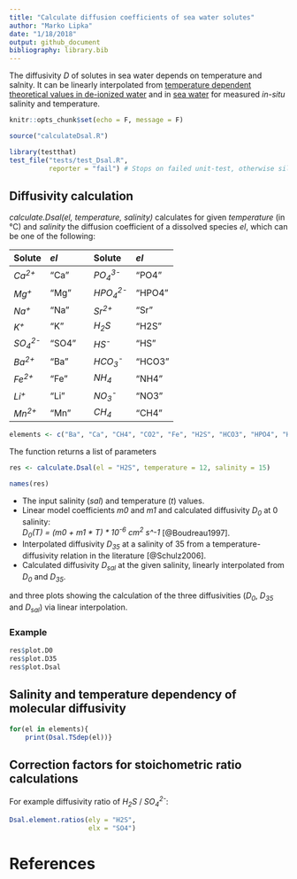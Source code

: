 ```yaml
---
title: "Calculate diffusion coefficients of sea water solutes"
author: "Marko Lipka"
date: "1/18/2018"
output: github_document
bibliography: library.bib
---
```


The diffusivity *D* of solutes in sea water depends on temperature and salnity. It can be linearly interpolated from [temperature dependent theoretical values in de-ionized water](https://www.springer.com/de/book/9783540321439) and in [sea water](https://books.google.de/books/about/Diagenetic_models_and_their_implementati.html?id=kr0SAQAAIAAJ&redir_esc=y) for measured *in-situ* salinity and temperature.

```r
knitr::opts_chunk$set(echo = F, message = F)

source("calculateDsal.R")
```

```r
library(testthat)
test_file("tests/test_Dsal.R",
          reporter = "fail") # Stops on failed unit-test, otherwise silent
```


## Diffusivity calculation

*calculate.Dsal(el, temperature, salinity)* calculates for given *temperature* (in °C) and *salinity* the diffusion coefficient of a dissolved species *el*, which can be one of the following:  

|Solute|*el*|  |Solute|*el*|
|:-----|:---|-----------|:-----|:---|
| *Ca^2+^* | "Ca"|    | *PO~4~^3-^* | "PO4"|
| *Mg^+^* | "Mg"|     | *HPO~4~^2-^* | "HPO4"|
| *Na^+^* | "Na"|     | *Sr^2+^* | "Sr"|
| *K^+^* | "K"|       | *H~2~S* | "H2S"|
| *SO~4~^2-^* | "SO4"|| *HS^-^* | "HS"|
| *Ba^2+^* | "Ba"|    | *HCO~3~^-^* | "HCO3"|
| *Fe^2+^* | "Fe"|    | *NH~4~* | "NH4"|
| *Li^+^* | "Li"|     | *NO~3~^-^* | "NO3"|
| *Mn^2+^* | "Mn"|    | *CH~4~* | "CH4"|

 
```r
elements <- c("Ba", "Ca", "CH4", "CO2", "Fe", "H2S", "HCO3", "HPO4", "HS", "K", "Li", "Mg", "Mn", "Na", "NH4", "NO3", "PO4", "Si", "SO4", "Sr")
```
 
 
 The function returns a list of parameters
  
```r
res <- calculate.Dsal(el = "H2S", temperature = 12, salinity = 15)

names(res)
```
  
  + The input salinity (*sal*) and temperature (*t*) values.
  + Linear model coefficients *m0* and *m1* and calculated diffusivity *D~0~* at 0 salinity:  
  *D~0~(T) = (m0 + m1 \* T) \* 10^-6^ cm^2^ s^-1* [@Boudreau1997].
  + Interpolated diffusivity *D~35~* at a salinity of 35 from a temperature-diffusivity relation in the literature [@Schulz2006].
  + Calculated diffusivity *D~sal~* at the given salinity, linearly interpolated from *D~0~* and *D~35~*.

and three plots showing the calculation of the three diffusivities (*D~0~*, *D~35~* and *D~sal~*) via linear interpolation.
  
### Example
 
```r
res$plot.D0
res$plot.D35
res$plot.Dsal
```
 
## Salinity and temperature dependency of molecular diffusivity

```r
for(el in elements){
    print(Dsal.TSdep(el))}
```
 
 
## Correction factors for stoichometric ratio calculations

For example diffusivity ratio of *H~2~S* / *SO~4~^2-^*:

```r
Dsal.element.ratios(ely = "H2S",
                    elx = "SO4")
```

# References